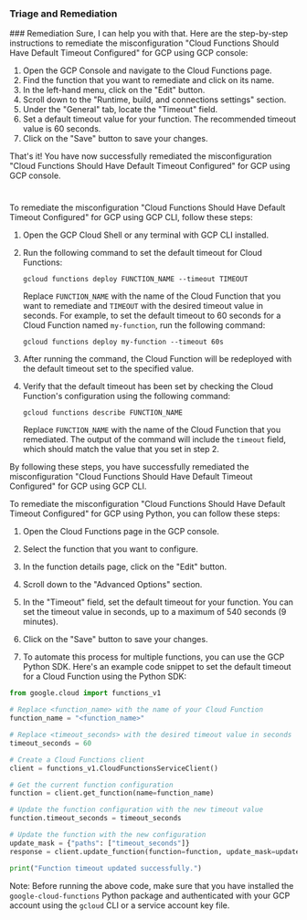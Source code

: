 
### Triage and Remediation
<Tabs>
<Tab title='Remediation'>
### Remediation

<AccordionGroup>
<Accordion title='Using Console' defaultOpen='true'>
Sure, I can help you with that. Here are the step-by-step instructions to remediate the misconfiguration "Cloud Functions Should Have Default Timeout Configured" for GCP using GCP console:

1. Open the GCP Console and navigate to the Cloud Functions page.
2. Find the function that you want to remediate and click on its name.
3. In the left-hand menu, click on the "Edit" button.
4. Scroll down to the "Runtime, build, and connections settings" section.
5. Under the "General" tab, locate the "Timeout" field.
6. Set a default timeout value for your function. The recommended timeout value is 60 seconds.
7. Click on the "Save" button to save your changes.

That's it! You have now successfully remediated the misconfiguration "Cloud Functions Should Have Default Timeout Configured" for GCP using GCP console.

#
</Accordion>

<Accordion title='Using CLI'>
To remediate the misconfiguration "Cloud Functions Should Have Default Timeout Configured" for GCP using GCP CLI, follow these steps:

1. Open the GCP Cloud Shell or any terminal with GCP CLI installed.

2. Run the following command to set the default timeout for Cloud Functions:

   ```
   gcloud functions deploy FUNCTION_NAME --timeout TIMEOUT
   ```

   Replace `FUNCTION_NAME` with the name of the Cloud Function that you want to remediate and `TIMEOUT` with the desired timeout value in seconds. For example, to set the default timeout to 60 seconds for a Cloud Function named `my-function`, run the following command:

   ```
   gcloud functions deploy my-function --timeout 60s
   ```

3. After running the command, the Cloud Function will be redeployed with the default timeout set to the specified value.

4. Verify that the default timeout has been set by checking the Cloud Function's configuration using the following command:

   ```
   gcloud functions describe FUNCTION_NAME
   ```

   Replace `FUNCTION_NAME` with the name of the Cloud Function that you remediated. The output of the command will include the `timeout` field, which should match the value that you set in step 2.

By following these steps, you have successfully remediated the misconfiguration "Cloud Functions Should Have Default Timeout Configured" for GCP using GCP CLI.
</Accordion>

<Accordion title='Using Python'>
To remediate the misconfiguration "Cloud Functions Should Have Default Timeout Configured" for GCP using Python, you can follow these steps:

1. Open the Cloud Functions page in the GCP console.

2. Select the function that you want to configure.

3. In the function details page, click on the "Edit" button.

4. Scroll down to the "Advanced Options" section.

5. In the "Timeout" field, set the default timeout for your function. You can set the timeout value in seconds, up to a maximum of 540 seconds (9 minutes).

6. Click on the "Save" button to save your changes.

7. To automate this process for multiple functions, you can use the GCP Python SDK. Here's an example code snippet to set the default timeout for a Cloud Function using the Python SDK:

```python
from google.cloud import functions_v1

# Replace <function_name> with the name of your Cloud Function
function_name = "<function_name>"

# Replace <timeout_seconds> with the desired timeout value in seconds
timeout_seconds = 60

# Create a Cloud Functions client
client = functions_v1.CloudFunctionsServiceClient()

# Get the current function configuration
function = client.get_function(name=function_name)

# Update the function configuration with the new timeout value
function.timeout_seconds = timeout_seconds

# Update the function with the new configuration
update_mask = {"paths": ["timeout_seconds"]}
response = client.update_function(function=function, update_mask=update_mask)

print("Function timeout updated successfully.")
```

Note: Before running the above code, make sure that you have installed the `google-cloud-functions` Python package and authenticated with your GCP account using the `gcloud` CLI or a service account key file.
</Accordion>

</AccordionGroup>
</Tab>
</Tabs>

